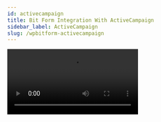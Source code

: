 ```yaml
---
id: activecampaign
title: Bit Form Integration With ActiveCampaign 
sidebar_label: ActiveCampaign
slug: /wpbitform-activecampaign
---
```


 <Video youtube src="CfKrN2yHDxw" />
 <br/>

Using straight integration with **ActiveCampaign**, you can now automatically send data via Bit Form to the ‘Contact‘ of ActiveCampaign in a matter of minutes. This integration also allows you to update the data of the contact list direct from Bit Form. Go through this documentation for in-depth details of this integration.

## Authorization Settings
1. At first, select the form name you want to apply the **ActiveCampaign integration**; after that, follow the below instructions.

 Follow the path:

 ***Settings=> Integrations => Click on (+) => Click on ‘ActiveCampaign’***

 <Image src="Active-Campaign/Create form" alt="Bit Form Integration With ActiveCampaign" w="1020" h="350" />

 <Image src="Active-Campaign/Settings to integration" alt="Bit Form Integration With ActiveCampaign" w="1020" h="300" />

 <Image src="Active-Campaign/Select integration" alt="Bit Form Integration With ActiveCampaign" w="1020" h="300" />

2. Integration Name: Set the integration name “ActiveCampaign API”.

 <Image src="Active-Campaign/Integration Name" alt="Bit Form Integration With ActiveCampaign" w="1020" h="300" />

3. Access API URL & API key: To get the URL & key :  ***log in to ActiveCampaign dashboard=> Settings=> Developer=> Get your API URL & Key***.You have to copy the API URL & Key from the Active Campaign ***Developer*** section & paste the URL & key on the fields of integration settings.

 <Image src="Active-Campaign/API Key" alt="Bit Form Integration With ActiveCampaign" w="1020" h="300" />

4. Now click ***Authorize***, & you are ready to integrate with your ActiveCampaign account.

 <Image src="Active-Campaign/Authorize" alt="Bit Form Integration With ActiveCampaign" w="1020" h="300" />

## Integration Process
1. After successful authorization, you will find the ***Map Field*** option. You have to map all the necessary form fields with the related ActiveCampaign field. Here ‘Email‘ field is the default for ActiveCampaign.

 <Image src="Active-Campaign/default field" alt="Bit Form Integration With ActiveCampaign" w="1020" h="300" />

 <Image src="Active-Campaign/Map" alt="Bit Form Integration With ActiveCampaign" w="1020" h="300" /> 

2. You can also update the submitted data by enabling the action called ***Update ActiveCampaign***. Suppose the user already submitted data under an email address. Again they want to submit data under the same email, if the action is enabled, then the new data will be updated regarding that email address.

 <Image src="Active-Campaign/Action" alt="Bit Form Integration With ActiveCampaign" w="1020" h="300" /> 

3. After clicking on ***Finish & Save***, the ActiveCampaign integration is ready.

 <Image src="Active-Campaign/Created integration" alt="Bit Form Integration With ActiveCampaign" w="1020" h="300" />

4. Now, you have to set conditional logic to trigger the integration for the submitted data. When you set conditional logic, remember some points – set ***Action behavior = Always*** & specify the integration name you have created for ActiveCampaign. If you don’t select the integration name properly, then the integration will not work.

 <Image src="Active-Campaign/CL" alt="Bit Form Integration With ActiveCampaign" w="1020" h="300" />

5. After submitting any data, you can see the record both on the ActiveCampaign account & response page of Bit Form.

 <Image src="Active-Campaign/Input" alt="Bit Form Integration With ActiveCampaign" w="1020" h="300" />

 <Image src="Active-Campaign/Data inresponses" alt="Bit Form Integration With ActiveCampaign" w="1020" h="300" />

 <Image src="Active-Campaign/API success" alt="Bit Form Integration With ActiveCampaign" w="1020" h="320" />
 
 <Image src="Active-Campaign/Data in Ac" alt="Bit Form Integration With ActiveCampaign" w="1020" h="320" />

 6. When you update any data from the responses page, you can see the update directly on your Active Campaign account and the responses page of Bit Form.

 <Image src="Active-Campaign/Update" alt="Bit Form Integration With ActiveCampaign" w="1020" h="320" />

 <Image src="Active-Campaign/Update in responses" alt="Bit Form Integration With ActiveCampaign" w="1020" h="350" />

 <Image src="Active-Campaign/Update in AC" alt="Bit Form Integration With ActiveCampaign" w="1020" h="300" />

 










